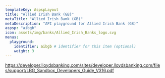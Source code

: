 ```yaml
---
templateKey: AspspLayout
title: "Allied Irish Bank (GB)"
metaTitle: "Allied Irish Bank (GB)"
metaDescription: "API playground for Allied Irish Bank (GB)"
aspsp: "aibgb"
icon: assets/img/banks/Allied_Irish_Banks_logo.svg
menus:
  playground: 
    identifier: aibgb # identifier for this item (optional)
    weight: 3
---
```




https://developer.lloydsbanking.com/sites/developer.lloydsbanking.com/files/support/LBG_Sandbox_Developers_Guide_V316.pdf

